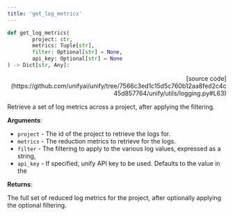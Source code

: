 ```yaml
---
title: 'get_log_metrics'
---
```


```python
def get_log_metrics(
        project: str,
        metrics: Tuple[str],
        filter: Optional[str] = None,
        api_key: Optional[str] = None
) -> Dict[str, Any]:
```

<p align="right">[source code](https://github.com/unifyai/unify/tree/7566c3ed1c15d5c760b12aa8fed2c4c45d857764/unify/utils/logging.py#L63)</p>

Retrieve a set of log metrics across a project, after applying the filtering.

**Arguments**:

- `project` - The id of the project to retrieve the logs for.
- `metrics` - The reduction metrics to retrieve for the logs.
- `filter` - The filtering to apply to the various log values, expressed as a string,
- `api_key` - If specified, unify API key to be used. Defaults to the value in the



**Returns**:

The full set of reduced log metrics for the project, after optionally applying
the optional filtering.